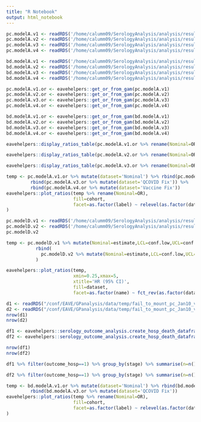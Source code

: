 ```yaml
---
title: "R Notebook"
output: html_notebook
---
```



```r

pc.modelA.v1 <- readRDS('/home/calumm09/SerologyAnalysis/analysis/results/Nominal/modelA_pc_gamFit.rds')
pc.modelA.v2 <- readRDS('/home/calumm09/SerologyAnalysis/analysis/results/BMI_FIX/modelA_pc_gamFit.rds')
pc.modelA.v3 <- readRDS('/home/calumm09/SerologyAnalysis/analysis/results/QCOVID_FIX/modelA_pc_gamFit.rds')
pc.modelA.v4 <- readRDS('/home/calumm09/SerologyAnalysis/analysis/results/VACCINE_FIX/modelA_pc_gamFit.rds')

bd.modelA.v1 <- readRDS('/home/calumm09/SerologyAnalysis/analysis/results/Nominal/modelA_bd_gamFit.rds')
bd.modelA.v2 <- readRDS('/home/calumm09/SerologyAnalysis/analysis/results/BMI_FIX/modelA_bd_gamFit.rds')
bd.modelA.v3 <- readRDS('/home/calumm09/SerologyAnalysis/analysis/results/QCOVID_FIX/modelA_bd_gamFit.rds')
bd.modelA.v4 <- readRDS('/home/calumm09/SerologyAnalysis/analysis/results/VACCINE_FIX/modelA_bd_gamFit.rds')
```

```r
pc.modelA.v1.or <- eavehelpers::get_or_from_gam(pc.modelA.v1) 
pc.modelA.v2.or <- eavehelpers::get_or_from_gam(pc.modelA.v2) 
pc.modelA.v3.or <- eavehelpers::get_or_from_gam(pc.modelA.v3) 
pc.modelA.v4.or <- eavehelpers::get_or_from_gam(pc.modelA.v4) 

bd.modelA.v1.or <- eavehelpers::get_or_from_gam(bd.modelA.v1) 
bd.modelA.v2.or <- eavehelpers::get_or_from_gam(bd.modelA.v2) 
bd.modelA.v3.or <- eavehelpers::get_or_from_gam(bd.modelA.v3) 
bd.modelA.v4.or <- eavehelpers::get_or_from_gam(bd.modelA.v4) 

```

```r
eavehelpers::display_ratios_table(pc.modelA.v1.or %>% rename(Nominal=OR))
```


```r
eavehelpers::display_ratios_table(pc.modelA.v2.or %>% rename(Nominal=OR))
```

```r
eavehelpers::display_ratios_table(pc.modelA.v3.or %>% rename(Nominal=OR))
```


```r
temp <- pc.modelA.v1.or %>% mutate(dataset='Nominal') %>% rbind(pc.modelA.v2.or %>% mutate(dataset='BMI Fix')) %>%
         rbind(pc.modelA.v3.or %>% mutate(dataset='QCOVID Fix')) %>%
         rbind(pc.modelA.v4.or %>% mutate(dataset='Vaccine Fix'))
eavehelpers::plot_ratios(temp %>% rename(Nominal=OR),
                         fill=cohort,
                         facet=as.factor(label) ~ relevel(as.factor(dataset),ref='Nominal')
)

```




```r
pc.modelD.v1 <- readRDS('/home/calumm09/SerologyAnalysis/analysis/results/Nominal/modelD_cox_HR.rds')
pc.modelD.v2 <- readRDS('/home/calumm09/SerologyAnalysis/analysis/results/VACCINE_FIX/modelD_cox_HR.rds')
pc.modelD.v2
```


```r
temp <- pc.modelD.v1 %>% mutate(Nominal=estimate,LCL=conf.low,UCL=conf.high,label=name, dataset='Nominal') %>%
           rbind(
             pc.modelD.v2 %>% mutate(Nominal=estimate,LCL=conf.low,UCL=conf.high,label=name, dataset='Fix')
           )

eavehelpers::plot_ratios(temp,
                         xmin=0.25,xmax=5,
                         xtitle='HR (95% CI)',
                         fill=dataset,
                         facet=as.factor(name) ~ fct_rev(as.factor(dataset)))
```


```r
d1 <- readRDS("/conf/EAVE/GPanalysis/data/temp/fail_to_mount_pc_Jan10_v1.rds")
d2 <- readRDS("/conf/EAVE/GPanalysis/data/temp/fail_to_mount_pc_Jan10_v3.rds")
nrow(d1)
nrow(d2)
```



```r
df1 <- eavehelpers::serology_outcome_analysis.create_hosp_death_dataframe(d1,eave.data) %>% code_vars()
df2 <- eavehelpers::serology_outcome_analysis.create_hosp_death_dataframe(d2,eave.data) %>% code_vars()

nrow(df1)
nrow(df2)
```

```r
df1 %>% filter(outcome_hosp==1) %>% group_by(stage) %>% summarise(n=n())
```
```r
df2 %>% filter(outcome_hosp==1) %>% group_by(stage) %>% summarise(n=n())
```






```r
temp <- bd.modelA.v1.or %>% mutate(dataset='Nominal') %>% rbind(bd.modelA.v2.or %>% mutate(dataset='BMI Fix')) %>%
         rbind(bd.modelA.v3.or %>% mutate(dataset='QCOVID Fix'))
eavehelpers::plot_ratios(temp %>% rename(Nominal=OR),
                         fill=cohort,
                         facet=as.factor(label) ~ relevel(as.factor(dataset),ref='Nominal')
)

```

